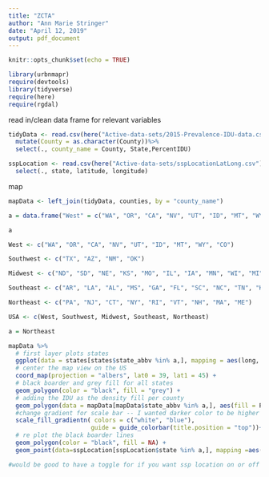 ```yaml
---
title: "ZCTA"
author: "Ann Marie Stringer"
date: "April 12, 2019"
output: pdf_document
---
```


```r
knitr::opts_chunk$set(echo = TRUE)
```

```r
library(urbnmapr)
require(devtools)
library(tidyverse)
require(here)
require(rgdal)
```

read in/clean data frame for relevant variables
```r
tidyData <- read.csv(here("Active-data-sets/2015-Prevalence-IDU-data.csv")) %>%
  mutate(County = as.character(County))%>%
  select(., county_name = County, State,PercentIDU)

sspLocation <- read.csv(here("Active-data-sets/sspLocationLatLong.csv")) %>%
  select(., state, latitude, longitude) 
```

map
```r
mapData <- left_join(tidyData, counties, by = "county_name")

a = data.frame("West" = c("WA", "OR", "CA", "NV", "UT", "ID", "MT", "WY", "CO", NA, NA, NA, NA, NA), Southwest = c("TX", "AZ", "NM", "OK", NA, NA,NA,NA,NA,NA,NA,NA,NA,NA), Midwest = c("ND", "SD", "NE", "KS", "MO", "IL", "IA", "MN", "WI", "MI", "OH", "IN", NA, NA), Southeast = c("AR", "LA", "AL", "MS", "GA", "FL", "SC", "NC", "TN", "KY", "VA", "DE", "MD", "WV"), Northeast = c("PA", "NJ", "CT", "NY", "RI", "VT", "NH", "MA", "ME", NA,NA,NA,NA,NA))

a

West <- c("WA", "OR", "CA", "NV", "UT", "ID", "MT", "WY", "CO")

Southwest <- c("TX", "AZ", "NM", "OK")

Midwest <- c("ND", "SD", "NE", "KS", "MO", "IL", "IA", "MN", "WI", "MI", "OH", "IN")

Southeast <- c("AR", "LA", "AL", "MS", "GA", "FL", "SC", "NC", "TN", "KY", "VA", "DE", "MD", "WV")

Northeast <- c("PA", "NJ", "CT", "NY", "RI", "VT", "NH", "MA", "ME")

USA <- c(West, Southwest, Midwest, Southeast, Northeast) 

a = Northeast

mapData %>%
  # first layer plots states 
  ggplot(data = states[states$state_abbv %in% a,], mapping = aes(long, lat, group=group)) + 
  # center the map view on the US
  coord_map(projection = "albers", lat0 = 39, lat1 = 45) +
  # black boarder and grey fill for all states
  geom_polygon(color = "black", fill = "grey") +
  # adding the IDU as the density fill per county
  geom_polygon(data = mapData[mapData$state_abbv %in% a,], aes(fill = PercentIDU)) +
  #change gradient for scale bar -- I wanted darker color to be higher IDU density. 
  scale_fill_gradientn( colors = c("white", "blue"),
                       guide = guide_colorbar(title.position = "top"))+
  # re plot the black boarder lines
  geom_polygon(color = "black", fill = NA) +
  geom_point(data=sspLocation[sspLocation$state %in% a,], mapping =aes(x=longitude, y=latitude), inherit.aes = FALSE)

#would be good to have a toggle for if you want ssp location on or off -- so we can see the chloropleth better


```
